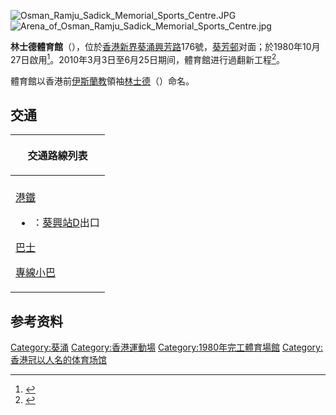 [[File:Osman_Ramju_Sadick_Memorial_Sports_Centre.JPG|thumb]]
[[File:Arena_of_Osman_Ramju_Sadick_Memorial_Sports_Centre.jpg|thumb]]

'''林士德體育館'''（{{lang-en|Osman Ramju Sadick Memorial Sports Centre}}），位於[[香港|香港]][[新界|新界]][[葵涌|葵涌]][[興芳路|興芳路]]176號，[[葵芳邨|葵芳邨]]对面；於1980年10月27日啟用<ref>{{Cite web |url=http://www.lcsd.gov.hk/tc/facilities/facilitieslist/facilities.php?fid=813 |title=康樂及文化事務署 |access-date=2018-07-05 |archive-date=2020-10-22 |archive-url=https://web.archive.org/web/20201022033551/https://www.lcsd.gov.hk/tc/facilities/facilitieslist/facilities.php?fid=813 |dead-url=no }}</ref>。2010年3月3日至6月25日期间，體育館进行過翻新工程<ref>{{Cite web |url=http://hk.news.yahoo.com/article/100209/3/git9.html |title=Yahoo! 新聞:林士德體育館暫停開放 |access-date=2011-02-12 |archive-date=2010-02-13 |archive-url=https://web.archive.org/web/20100213004255/http://hk.news.yahoo.com/article/100209/3/git9.html |dead-url=no }}</ref>。

體育館以香港前[[伊斯蘭教|伊斯蘭教]]領袖[[林士德|林士德]]（{{lang|en|Osman Ramju Sadick}}）命名。

== 交通 ==
{| class="mw-collapsible mw-collapsed wikitable" style="background:white; margin: 0 auto; width: auto;" 
! 交通路線列表
|-
|
;
;[[港鐵|港鐵]]
*{{港鐵路線標誌|TWL}}：[[葵興站|葵興站]]D出口

;[[香港巴士|巴士]]
{{九龍新界巴士簡單列表|30|31M|32M|33A|36A|36M|37|38|38A|38B|40|43|43A|44M|46P|46X|47A|47X|57M|58M|58P|59A|61M|67M|69M|69P|235M|240X|260C|265M|269M|272P|290|290A|290B|290X|N252|N260|N269}}
{{過海隧道巴士簡單列表|930|935|N930}}
{{大嶼山巴士簡單列表|A32|E32|E32A}}

;[[香港小巴|專線小巴]]
{{新界專線小巴簡單列表|49S|87K|89A|89B|89M|89P|89S|94|94A|302|313|407}}
|}

==参考资料==
{{reflist}}

{{香港室內體育場館}}

[[Category:葵涌|Category:葵涌]]
[[Category:香港運動場|Category:香港運動場]]
[[Category:1980年完工體育場館|Category:1980年完工體育場館]]
[[Category:香港冠以人名的体育场馆|Category:香港冠以人名的体育场馆]]